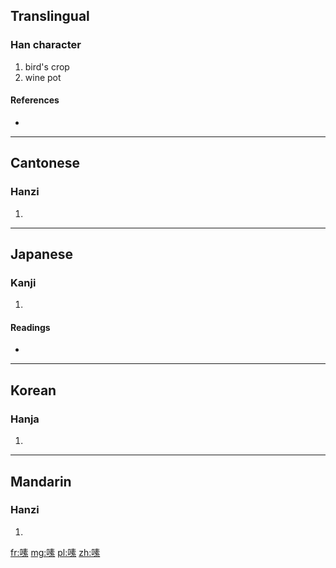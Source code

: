 ==Translingual==

===Han character===
{{Han char|rn=30|rad=口|as=10|sn=13|four=6509<sub>3</sub>|canj=口手一火 (RQMF)}}

# bird's crop
# wine pot

====References====
* {{Han ref|kx=0202.130|dkj=04057|dj=0424.360|hdz=10664.060|uh=55C9|ud=21961|bh=B6E8|bd=46824}}

----

==Cantonese==

===Hanzi===
{{yue-hanzi|jyut=|y=sou3}}

# {{defn|lang=yue|sort=口10}}

----

==Japanese==

===Kanji===
{{ja-kanji|grade=|rs=口10}}

# {{defn|lang=ja|sort=口10}}

====Readings====
* {{ja-readings|on=[[そ]] (so)|kun=}}

----

==Korean==

===Hanja===
{{ko-hanja|hangeul=소|rv=so|mr=so}}

# {{defn|lang=ko|sort=口10}}

----

==Mandarin==

===Hanzi===
{{cmn-hanzi|pin=[[sù]] ([[su4]])|wg=su<sup>4</sup>}}

# {{defn|lang=cmn|sort=口10}}

[[fr:嗉]]
[[mg:嗉]]
[[pl:嗉]]
[[zh:嗉]]